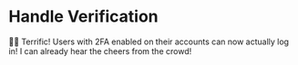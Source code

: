 # Handle Verification

👨‍💼 Terrific! Users with 2FA enabled on their accounts can now actually log in!
I can already hear the cheers from the crowd!
